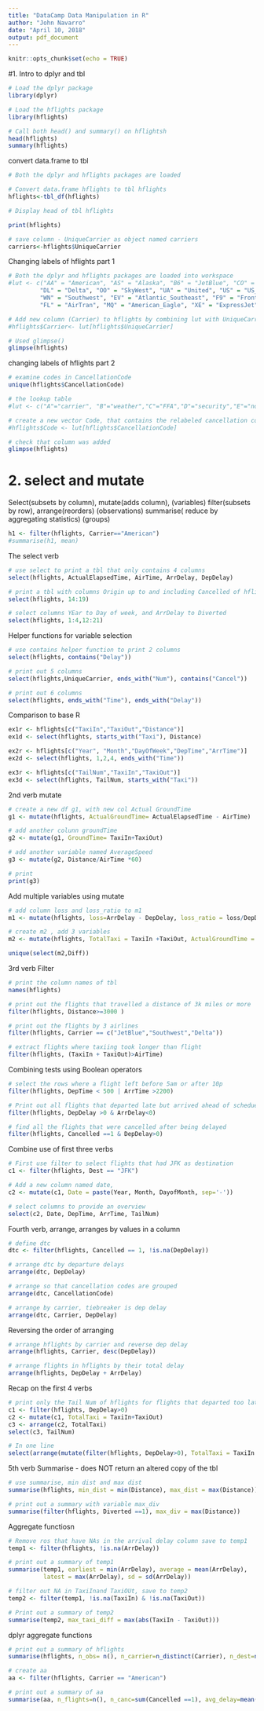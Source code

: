 ---
title: "DataCamp Data Manipulation in R"
author: "John Navarro"
date: "April 10, 2018"
output: pdf_document
---

```{r setup, include=FALSE}
knitr::opts_chunk$set(echo = TRUE)
```
#1. Intro to dplyr and tbl
```{r}
# Load the dplyr package
library(dplyr)

# Load the hflights package
library(hflights)

# Call both head() and summary() on hflightsh
head(hflights)
summary(hflights)
```
convert data.frame to tbl
```{r}
# Both the dplyr and hflights packages are loaded

# Convert data.frame hflights to tbl hflights
hflights<-tbl_df(hflights)

# Display head of tbl hflights

print(hflights)

# save column - UniqueCarrier as object named carriers
carriers<-hflights$UniqueCarrier
```
Changing labels of hflights part 1
```{r}
# Both the dplyr and hflights packages are loaded into workspace
#lut <- c("AA" = "American", "AS" = "Alaska", "B6" = "JetBlue", "CO" = "Continental", 
         "DL" = "Delta", "OO" = "SkyWest", "UA" = "United", "US" = "US_Airways", 
         "WN" = "Southwest", "EV" = "Atlantic_Southeast", "F9" = "Frontier", 
         "FL" = "AirTran", "MQ" = "American_Eagle", "XE" = "ExpressJet", "YV" = "Mesa")

# Add new column (Carrier) to hflights by combining lut with UniqueCarrier
#hflights$Carrier<- lut[hflights$UniqueCarrier]

# Used glimpse()
glimpse(hflights)
```
changing labels of hflights part 2
```{r}
# examine codes in CancellationCode
unique(hflights$CancellationCode)

# the lookup table
#lut <- c("A"="carrier", "B"="weather","C"="FFA","D"="security","E"="not cancelled")

# create a new vector Code, that contains the relabeled cancellation codes
#hflights$Code <- lut[hflights$CancellationCode]

# check that column was added
glimpse(hflights)
```

# 2. select and mutate

Select(subsets by column), mutate(adds column), (variables)
filter(subsets by row), arrange(reorders)  (observations)
summarise( reduce by aggregating statistics) (groups)

```{r}
h1 <- filter(hflights, Carrier=="American")
#summarise(h1, mean)
```

The select verb
```{r}
# use select to print a tbl that only contains 4 columns
select(hflights, ActualElapsedTime, AirTime, ArrDelay, DepDelay)

# print a tbl with columns Origin up to and including Cancelled of hflights
select(hflights, 14:19)

# select columns YEar to Day of week, and ArrDelay to Diverted
select(hflights, 1:4,12:21)
```
Helper functions for variable selection
```{r}
# use contains helper function to print 2 columns
select(hflights, contains("Delay"))

# print out 5 columns
select(hflights,UniqueCarrier, ends_with("Num"), contains("Cancel"))

# print out 6 columns
select(hflights, ends_with("Time"), ends_with("Delay"))
```
Comparison to base R
```{r}
ex1r <- hflights[c("TaxiIn","TaxiOut","Distance")]
ex1d <- select(hflights, starts_with("Taxi"), Distance)

ex2r <- hflights[c("Year", "Month","DayOfWeek","DepTime","ArrTime")]
ex2d <- select(hflights, 1,2,4, ends_with("Time"))

ex3r <- hflights[c("TailNum","TaxiIn","TaxiOut")]
ex3d <- select(hflights, TailNum, starts_with("Taxi"))
```
2nd verb mutate
```{r}
# create a new df g1, with new col Actual GroundTime
g1 <- mutate(hflights, ActualGroundTime= ActualElapsedTime - AirTime)

# add another colunn groundTime
g2 <- mutate(g1, GroundTime= TaxiIn+TaxiOut)

# add another variable named AverageSpeed
g3 <- mutate(g2, Distance/AirTime *60)

# print
print(g3)

```
Add multiple variables using mutate
```{r}
# add column loss and loss_ratio to m1
m1 <- mutate(hflights, loss=ArrDelay - DepDelay, loss_ratio = loss/DepDelay)

# create m2 , add 3 variables
m2 <- mutate(hflights, TotalTaxi = TaxiIn +TaxiOut, ActualGroundTime = ActualElapsedTime - AirTime, Diff = TotalTaxi - ActualGroundTime)

unique(select(m2,Diff))
```
3rd verb Filter
```{r}
# print the column names of tbl
names(hflights)

# print out the flights that travelled a distance of 3k miles or more
filter(hflights, Distance>=3000 )

# print out the flights by 3 airlines
filter(hflights, Carrier == c("JetBlue","Southwest","Delta"))

# extract flights where taxiing took longer than flight
filter(hflights, (TaxiIn + TaxiOut)>AirTime)
```
Combining tests using Boolean operators
```{r}
# select the rows where a flight left before 5am or after 10p
filter(hflights, DepTime < 500 | ArrTime >2200)

# Print out all flights that departed late but arrived ahead of scheduel
filter(hflights, DepDelay >0 & ArrDelay<0)

# find all the flights that were cancelled after being delayed
filter(hflights, Cancelled ==1 & DepDelay>0)
```
Combine use of first three verbs
```{r}
# First use filter to select flights that had JFK as destination
c1 <- filter(hflights, Dest == "JFK")

# Add a new column named date, 
c2 <- mutate(c1, Date = paste(Year, Month, DayofMonth, sep='-'))

# select columns to provide an overview
select(c2, Date, DepTime, ArrTime, TailNum)

```

Fourth verb, arrange, arranges by values in a column
```{r}
# define dtc
dtc <- filter(hflights, Cancelled == 1, !is.na(DepDelay))

# arrange dtc by departure delays
arrange(dtc, DepDelay)

# arrange so that cancellation codes are grouped
arrange(dtc, CancellationCode)

# arrange by carrier, tiebreaker is dep delay
arrange(dtc, Carrier, DepDelay)
```
Reversing the order of arranging
```{r}
# arrange hflights by carrier and reverse dep delay
arrange(hflights, Carrier, desc(DepDelay))

# arrange flights in hflights by their total delay
arrange(hflights, DepDelay + ArrDelay)
```
Recap on the first 4 verbs

```{r}
# print only the Tail Num of hflights for flights that departed too late and sorted by total taxi time
c1 <- filter(hflights, DepDelay>0)
c2 <- mutate(c1, TotalTaxi = TaxiIn+TaxiOut)
c3 <- arrange(c2, TotalTaxi)
select(c3, TailNum)

# In one line
select(arrange(mutate(filter(hflights, DepDelay>0), TotalTaxi = TaxiIn + TaxiOut), TotalTaxi), TailNum)
```

5th verb Summarise - does NOT return an altered copy of the tbl
```{r}
# use summarise, min dist and max dist
summarise(hflights, min_dist = min(Distance), max_dist = max(Distance))

# print out a summary with variable max_div
summarise(filter(hflights, Diverted ==1), max_div = max(Distance))
```
Aggregate functiosn
```{r}
# Remove ros that have NAs in the arrival delay column save to temp1
temp1 <- filter(hflights, !is.na(ArrDelay))

# print out a summary of temp1
summarise(temp1, earliest = min(ArrDelay), average = mean(ArrDelay),
          latest = max(ArrDelay), sd = sd(ArrDelay))

# filter out NA in TaxiInand TaxiOUt, save to temp2
temp2 <- filter(temp1, !is.na(TaxiIn) & !is.na(TaxiOut))

# Print out a summary of temp2
summarise(temp2, max_taxi_diff = max(abs(TaxiIn - TaxiOut)))
```

dplyr aggregate functions
```{r}
# print out a summary of hflights
summarise(hflights, n_obs= n(), n_carrier=n_distinct(Carrier), n_dest=n_distinct(Dest))

# create aa
aa <- filter(hflights, Carrier == "American")

# print out a summary of aa
summarise(aa, n_flights=n(), n_canc=sum(Cancelled ==1), avg_delay=mean(ArrDelay, na.rm=TRUE))
```

























